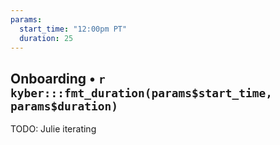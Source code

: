 ```yaml
---
params:
  start_time: "12:00pm PT"
  duration: 25
---
```


## Onboarding • `r kyber:::fmt_duration(params$start_time, params$duration)`

TODO: Julie iterating